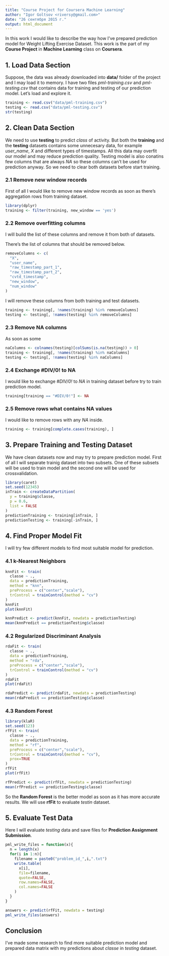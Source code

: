 ```yaml
---
title: "Course Project for Coursera Machine Learning"
author: "Igor Goltsov <riversy@gmail.com>"
date: "26 сентября 2015 г."
output: html_document
---
```


In this work I would like to describe the way how I've prepared prediction model for Weight Lifting Exercise Dataset. This work is the part of my **Course Project** in **Machine Learning** class on **Coursera**.

## 1. Load Data Section

Suppose, the data was already downloaded into **data/** folder of the project and I may load it to memory. I have two files *pml-training.csv* and *pml-testing.csv* that contains data for training and testing of our prediction model. Let's load and explore it. 

```r
training <- read.csv("data/pml-training.csv")
testing <- read.csv("data/pml-testing.csv")
str(testing)
```

## 2. Clean Data Section

We need to use **testing** to predict *class* of activity. But both the **training** and 
the **testing** datasets contains some unnecesary data, for example *user_name*, *X* and different types of timestamps. All this data may overfit our model and may reduce prediction quality. Testing model is also conatins few columns that are always *NA* so these columns can't be used for prediction anyway. So we need to clear both datasets before start training.

### 2.1 Remove new window records

First of all I would like to remove new window records as soon as there's aggregation rows from training dataset. 

```r
library(dplyr)
training <- filter(training, new_window == 'yes')
```

### 2.2 Remove overfitting columns

I will build the list of these columns and remove it from both of datasets. 

There's the list of columns that should be removed below.

```r
removeColumns <- c(
  "X",
  "user_name",
  "raw_timestamp_part_1",
  "raw_timestamp_part_2",
  "cvtd_timestamp",
  "new_window",
  "num_window"
)
```

I will remove these columns from both training and test datasets.

```r
training <- training[, !names(training) %in% removeColumns]
testing <- testing[, !names(testing) %in% removeColumns]
```

### 2.3 Remove NA columns

As soon as some 

```r
naColumns <- colnames(testing)[colSums(is.na(testing)) > 0]
training <- training[, !names(training) %in% naColumns]
testing <- testing[, !names(testing) %in% naColumns]
```

### 2.4 Exchange #DIV/0! to NA

I would like to exchange *#DIV/0!* to *NA* in training dataset before try to train prediction model. 

```r
training[training == "#DIV/0!"] <- NA
```

### 2.5 Remove rows what contains NA values

I would like to remove rows with any *NA* inside.

```r
training <- training[complete.cases(training), ]
```


## 3. Prepare Training and Testing Dataset

We have clean datasets now and may try to prepare prediction model.
First of all I will separate trainig dataset into two subsets. One of these subsets will be used to train model and the second one will be used for crossvalidation. 

```r
library(caret)
set.seed(12345)
inTrain <- createDataPartition(
  y = training$classe, 
  p = 0.6, 
  list = FALSE
)
predictionTraining <- training[inTrain, ]
predictionTesting <- training[-inTrain, ]
```

## 4. Find Proper Model Fit

I will try few different models to find most suitable model for prediction. 

### 4.1 k-Nearest Neighbors

```r
knnFit <- train(
  classe ~ ., 
  data = predictionTraining, 
  method = "knn", 
  preProcess = c("center","scale"),
  trControl = trainControl(method = "cv")
)
knnFit
plot(knnFit)

knnPredict <- predict(knnFit, newdata = predictionTesting)
mean(knnPredict == predictionTesting$classe)
```

### 4.2 Regularized Discriminant Analysis

```r
rdaFit <- train(
  classe ~ ., 
  data = predictionTraining, 
  method = "rda", 
  preProcess = c("center","scale"),
  trControl = trainControl(method = "cv")
)
rdaFit
plot(rdaFit)

rdaPredict <- predict(rdaFit, newdata = predictionTesting)
mean(rdaPredict == predictionTesting$classe)
```

### 4.3 Random Forest

```r
library(klaR)
set.seed(123)
rfFit <- train(
  classe ~ ., 
  data = predictionTraining, 
  method = "rf",
  preProcess = c("center","scale"),
  trControl = trainControl(method = "cv"),
  prox=TRUE
)
rfFit
plot(rfFit)

rfPredict <- predict(rfFit, newdata = predictionTesting)
mean(rfPredict == predictionTesting$classe)
```

So the **Random Forest** is the better model as soon as it has more accurate results. We will use **rfFit** to evaluate *testin* dataset.

## 5. Evaluate Test Data

Here I will evaluate *testing* data and save files for **Prediction Assignment Submission**.

```r
pml_write_files = function(x){
  n = length(x)
  for(i in 1:n){
    filename = paste0("problem_id_",i,".txt")
    write.table(
      x[i],
      file=filename,
      quote=FALSE,
      row.names=FALSE,
      col.names=FALSE
    )
  }
}

answers <- predict(rfFit, newdata = testing)
pml_write_files(answers)
```

## Conclusion

I've made some research to find more suitable prediction model and prepared data matrix with my predictions about *classe* in *testing* dataset.




